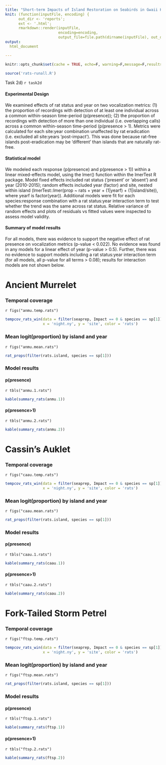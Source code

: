 ```yaml
---
title: "Short-term Impacts of Island Restoration on Seabirds in Gwaii Haanas"
knit: (function(inputFile, encoding) { 
      out_dir <- 'reports';
      ext <- '.html';
      rmarkdown::render(inputFile,
                        encoding=encoding, 
                        output_file=file.path(dirname(inputFile), out_dir,  paste('GH-acoustic-Report-Rats-', lubridate::date(Sys.time()), ext, sep = ''))) })
output:
  html_document

---
```


```r
knitr::opts_chunk$set(cache = TRUE, echo=F, warning=F,message=F,results="hide", prompt=F, error=F, fig.path = 'reports/files/')
```


```r
source('rats-runall.R')
```

Task 2d) `r task2d`

#### Experimental Design
We examined effects of rat status and year on two vocalization metrics: (1) the proportion of recordings with detection of at least one individual across a common within-season time-period (p(presence)); (2) the proportion of recordings with detection of more than one individual (i.e. overlapping calls) across a common within-season time-period (p(presence > 1). Metrics were calculated for each site:year combination unaffected by rat eradication (i.e. excluded all site:years 'post-impact'). This was done because rat-free islands post-eradication may be 'different' than islands that are naturally rat-free. 

#### Statistical model
We modeled each response (p(presence) and p(presence > 1)) within a linear mixed-effects model, using the lmer() function within the lmerTest R package. Model fixed effects included rat status ('present' or 'absent') and year (2010-2015); random effects included year (factor) and site, nested within island (lmerTest::lmer(prop ~ rats + year + (1|yearf) + (1|island/site)), where yearf is factor(year)). Additional models were fit for each species:response combination with a rat status:year interaction term to test whether the trend was the same across rat status. Relative variance of random effects and plots of residuals vs fitted values were inspected to assess model validity. 

#### Summary of model results
For all models, there was evidence to support the negative effect of rat presence on vocalization metrics (p-value < 0.022). No evidence was found in any models for a linear effect of year (p-value > 0.5). Further, there was no evidence to support models including a rat status:year interaction term (for all models, all p-value for all terms > 0.08); results for interaction models are not shown below.

# Ancient Murrelet
### Temporal coverage
`r figs("anmu.temp.rats")`

```r
tempcov_rats_win(data = filter(seaprep, Impact == 0 & species == sp[1]),
                 x = 'night.ny', y = 'site', color = 'rats')
```
  
### Mean logit(proportion) by island and year
`r figs("anmu.mean.rats")`

```r
rat_props(filter(rats.island, species == sp[1]))
```

### Model results
#### p(presence)
  
`r tbls("anmu.1.rats")`

```r
kable(summary_rats(anmu.1))
```

#### p(presence>1)

`r tbls("anmu.2.rats")`
```r
kable(summary_rats(anmu.2))
```

# Cassin's Auklet
### Temporal coverage
`r figs("caau.temp.rats")`

```r
tempcov_rats_win(data = filter(seaprep, Impact == 0 & species == sp[1]),
                 x = 'night.ny', y = 'site', color = 'rats')
```
  
### Mean logit(proportion) by island and year
`r figs("caau.mean.rats")`

```r
rat_props(filter(rats.island, species == sp[1]))
```

### Model results
#### p(presence)
  
`r tbls("caau.1.rats")`

```r
kable(summary_rats(caau.1))
```

#### p(presence>1)

`r tbls("caau.2.rats")`
```r
kable(summary_rats(caau.2))
```

# Fork-Tailed Storm Petrel
### Temporal coverage
`r figs("ftsp.temp.rats")`

```r
tempcov_rats_win(data = filter(seaprep, Impact == 0 & species == sp[1]),
                 x = 'night.ny', y = 'site', color = 'rats')
```
  
### Mean logit(proportion) by island and year
`r figs("ftsp.mean.rats")`

```r
rat_props(filter(rats.island, species == sp[1]))
```

### Model results
#### p(presence)
  
`r tbls("ftsp.1.rats")`

```r
kable(summary_rats(ftsp.1))
```

#### p(presence>1)

`r tbls("ftsp.2.rats")`
```r
kable(summary_rats(ftsp.2))
```

